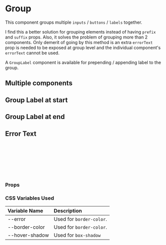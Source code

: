 
<Meta of={GroupStories} />

# Group

This component groups multiple `inputs` / `buttons` / `labels` together.

I find this a better solution for grouping elements instead of having `prefix` and `suffix` props. Also, it
solves the problem of grouping more than 2 components. Only demerit of going by this method is an extra `errorText`
prop is needed to be exposed at group level and the individual component's `errorText` cannot be used.

A `GroupLabel` component is available for prepending / appending label to the group.

## Multiple components

<Canvas of={GroupStories.MultipleComponents} />

## Group Label at start

<Canvas of={GroupStories.GroupLabelStart} />

## Group Label at end

<Canvas of={GroupStories.GroupLabelEnd} />

## Error Text

<Canvas of={GroupStories.WithErrorText} />

```jsx
import { Group, GroupLabel } from 'no-frills-ui';

// Render
<Group>
    <Input required label='Discount' />
    <GroupLabel>%</GroupLabel>
</Group>
```

### Props

<Controls of={GroupStories.Primary} />

### CSS Variables Used

| Variable Name | Description |
| :- | :- |
| --error | Used for `border-color`. |
| --border-color | Used for `border-color`. |
| --hover-shadow | Used for `box-shadow` |
